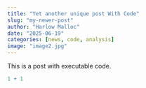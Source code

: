 ```yaml
---
title: "Yet another unique post With Code"
slug: "my-newer-post"
author: "Harlow Malloc"
date: "2025-06-19"
categories: [news, code, analysis]
image: "image2.jpg"
---
```


This is a post with executable code.

```r
1 + 1
```
